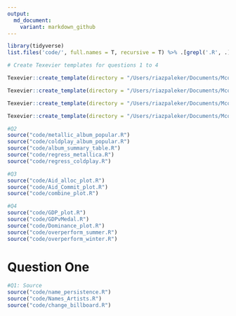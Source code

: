 ```yaml
---
output:
  md_document:
    variant: markdown_github
---
```



```r

library(tidyverse)
list.files('code/', full.names = T, recursive = T) %>% .[grepl('.R', .)] %>% as.list() %>% walk(~source(.))
```


```r

# Create Texevier templates for questions 1 to 4 

Texevier::create_template(directory = "/Users/riazpaleker/Documents/Mcom Economics/Data Science/R/22854843_Exam/22854843_Exam", template_name = "Question1")

Texevier::create_template(directory = "/Users/riazpaleker/Documents/Mcom Economics/Data Science/R/22854843_Exam/22854843_Exam", template_name = "Question2")

Texevier::create_template(directory = "/Users/riazpaleker/Documents/Mcom Economics/Data Science/R/22854843_Exam/22854843_Exam", template_name = "Question3")

Texevier::create_template(directory = "/Users/riazpaleker/Documents/Mcom Economics/Data Science/R/22854843_Exam/22854843_Exam", template_name = "Question4")

```


```r


#Q2
source("code/metallic_album_popular.R")
source("code/coldplay_album_popular.R")
source("code/album_summary_table.R")
source("code/regress_metallica.R")
source("code/regress_coldplay.R")

#Q3
source("code/Aid_alloc_plot.R")
source("code/Aid_Commit_plot.R")
source("code/combine_plot.R")

#Q4
source("code/GDP_plot.R")
source("code/GDPvMedal.R")
source("code/Dominance_plot.R")
source("code/overperform_summer.R")
source("code/overperform_winter.R")

```

# Question One


```r
#Q1: Source
source("code/name_persistence.R")
source("code/Names_Artists.R")
source("code/change_billboard.R")
```

